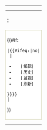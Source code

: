 <noinclude><table width="80%"></noinclude><tr><td colspan="3" style="padding:0;">
<table class="collapsible collapsed" style="background:transparent" width="100%">
<tr><th style="text-align:left; padding:0.2em 2px 0.2em 0;">'''{{{TODO_TITLE|任务列表}}}：'''</th></tr>
<tr><td style="text-align:left; padding:0px; background-color:white; border:1px solid #c0c090; padding:5px; margin-top:5px; {{{TODO_STYLE|}}}">{{#if:{{{TODO_LINK|}}}
 |{{#ifeq:{{lc:{{{TODO_EDITLINKS|}}}}}|no|
  |<small><div class="plainlinks hlist" style="text-align:center;">
* [{{fullurl:{{{TODO_LINK}}}|action=edit}} 编辑]
* [{{fullurl:{{{TODO_LINK}}}|action=history}} 历史]
* [{{fullurl:{{{TODO_LINK}}}|action=watch}} 监视]
* [{{fullurl:{{FULLPAGENAME}}|action=purge}} 刷新]
</div></small>
 }}{{{{{TODO_LINK}}}}}
 |{{{TODO_TEXT|}}}
}}
</td></tr></table>
</td></tr><noinclude>
</table>
{{documentation}}
</noinclude>